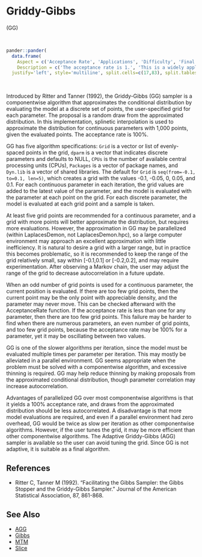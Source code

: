 # <a name='gg'>Griddy-Gibbs</a>

(<a name='gg'>GG</a>)

<br>
```r
pander::pander(
  data.frame(
    Aspect = c('Acceptance Rate', 'Applications', 'Difficulty', 'Final Algorithm?', 'Proposal'),
    Description = c('The acceptance rate is 1.', 'This is a widely applicable, general-purpose algorithm.','This algorithm is moderate in difficulty because the user-specified grid may need tuning. With an appropriate grid, the method is fully automatic. There is only one required algorithm specification for defining the grid. Additional optional algorithm specifications control parallelization or allow discrete parameters.','Yes.', 'Componentwise.')),
  justify='left', style='multiline', split.cells=c(17,83), split.tables=Inf)
```

<br>

Introduced by Ritter and Tanner (1992), the Griddy-Gibbs (GG) sampler is a componentwise algorithm that approximates the conditional distribution by evaluating the model at a discrete set of points, the user-specified grid for each parameter. The proposal is a random draw from the approximated distribution. In this implementation, splinetic interpolation is used to approximate the distribution for continuous parameters with 1,000 points, given the evaluated points. The acceptance rate is 100%.

GG has five algorithm specifications: `Grid` is a vector or list of evenly-spaced points in the grid, `dparm` is a vector that indicates discrete parameters and defaults to NULL, `CPUs` is the number of available central processing units (CPUs), `Packages` is a vector of package names, and `Dyn.lib` is a vector of shared libraries. The default for `Grid` is `seq(from=-0.1, to=0.1, len=5)`, which creates a grid with the values -0.1, -0.05, 0, 0.05, and 0.1. For each continuous parameter in each iteration, the grid values are added to the latest value of the parameter, and the model is evaluated with the parameter at each point on the grid. For each discrete parameter, the model is evaluated at each grid point and a sample is taken.

At least five grid points are recommended for a continuous parameter, and a grid with more points will better approximate the distribution, but requires more evaluations. However, the approximation in GG may be parallelized (within LaplacesDemon, not LaplacesDemon.hpc), so a large computer environment may approach an excellent approximation with little inefficiency. It is natural to desire a grid with a larger range, but in practice this becomes problematic, so it is recommended to keep the range of the grid relatively small, say within [-0.1,0.1] or [-0.2,0.2], and may require experimentation. After observing a Markov chain, the user may adjust the range of the grid to decrease autocorrelation in a future update.

When an odd number of grid points is used for a continuous parameter, the current position is evaluated. If there are too few grid points, then the current point may be the only point with appreciable density, and the parameter may never move. This can be checked afterward with the <span class="func">AcceptanceRate</span> function. If the acceptance rate is less than one for any parameter, then there are too few grid points. This failure may be harder to find when there are numerous parameters, an even number of grid points, and too few grid points, because the acceptance rate may be 100% for a parameter, yet it may be oscillating between two values.

GG is one of the slower algorithms per iteration, since the model must be evaluated multiple times per parameter per iteration. This may mostly be alleviated in a parallel environment. GG seems appropriate when the problem must be solved with a componentwise algorithm, and excessive thinning is required. GG may help reduce thinning by making proposals from the approximated conditional distribution, though parameter correlation may increase autocorrelation.

Advantages of parallelized GG over most componentwise algorithms is that it yields a 100% acceptance rate, and draws from the approximated distribution should be less autocorrelated. A disadvantage is that more model evaluations are required, and even if a parallel environment had zero overhead, GG would be twice as slow per iteration as other componentwise algorithms. However, if the user tunes the grid, it may be more efficient than other componentwise algorithms. The Adaptive Griddy-Gibbs (AGG) sampler is available so the user can avoid tuning the grid. Since GG is not adaptive, it is suitable as a final algorithm.

## References

- Ritter C, Tanner M (1992). "Facilitating the Gibbs Sampler: the Gibbs Stopper and the Griddy-Gibbs Sampler." Journal of the American Statistical Association, 87, 861-868.

## See Also

- [AGG](#agg)
- [Gibbs](#gibbs)
- [MTM](#mtm)
- [Slice](#slice)
